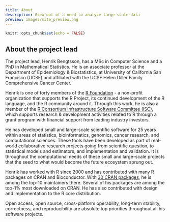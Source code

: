 ```yaml
---
title: About
description: Grew out of a need to analyze large-scale data
preview: images/site_preview.png
---
```


```r
knitr::opts_chunk$set(echo = FALSE)
```

## About the project lead

The project lead, Henrik Bengtsson, has a MSc in Computer Science and a PhD in Mathematical Statistics.  He is an associate professor at the Department of Epidemiology & Biostatistics, at University of California San Francisco (UCSF) and affiliated with the UCSF Helen Diller Family Comprehensive Cancer Center.

Henrik is one of forty members of the [R Foundation](https://www.r-project.org/foundation/) - a non-profit organization that supports the R Project, its continued development of the R language, and the R community around it.  Through this work, he is also a member of the [R Consortium Infrastructure Software Committee (ISC)](https://www.r-consortium.org/projects), which supports research & development activities related to R through a grant program with financial support from leading industry investors.

He has developed small and large-scale scientific software for 25 years within areas of statistics, bioinformatics, genomics, cancer research, and computational sciences.  These tools have been developed as part of real-world collaborative research projects going from scientific question, to statistical models and estimators, and implementation and validation.  It is throughout the computational needs of these small and large-scale projects that the seed to what would become the future ecosystem sprung out.

Henrik has worked with R since 2000 and has contributed with many R packages on CRAN and Bioconductor.  With [30 CRAN packages](https://r-pkg.org/maint/henrikb@braju.com), he is among the top-10 maintainers there.  Several of his packages are among the top-1% most downloaded on CRAN.  He has also contributed with design and implementation to the R core distribution.

Open access, open source, cross-platform operability, long-term stability, correctness, and reproducibility are absolute top priorities throughout all his software projects.

